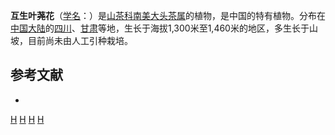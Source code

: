 {{Speciesbox
| genus = Laplacea
| species = alternifolia
| authority = Batalin
| subdivision_ranks =[[变种|变种]]
| subdivision =
* 互生叶荛花 ''L. a.'' var. ''alternifolia''
* [[多花互生叶荛花|多花互生叶荛花]] ''L. a.'' var. ''multiflora''
}}

'''互生叶荛花'''（[[学名|学名]]：{{lang|la|''Laplacea alternifolia''}}）是[[山茶科|山茶科]][[南美大头茶属|南美大头茶属]]的植物，是中国的特有植物。分布在[[中国大陆|中国大陆]]的[[四川|四川]]、[[甘肃|甘肃]]等地，生长于海拔1,300米至1,460米的地区，多生长于山坡，目前尚未由人工引种栽培。

== 参考文献 ==
<div class="references-small">
* {{cite web| url =http://www.bioinfo.cn/db05/KmzwSpecies.php?action=view&id=22480| title =互生叶荛花（原变种）| work =《中国高等植物数据库全库》| publisher =中国科学院微生物研究所| author =昆明植物研究所| accessdate =2009-02-25| deadurl =yes| archiveurl =https://web.archive.org/web/20160305025137/http://www.bioinfo.cn/db05/KmzwSpecies.php?action=view&id=22480| archivedate =2016-03-05}}
</div>

{{taxonbar}}

[[Category:南美大头茶属|H]]
[[Category:中国特有植物|H]]
[[Category:四川植物|H]]
[[Category:甘肃植物|H]]
{{plant-stub}}